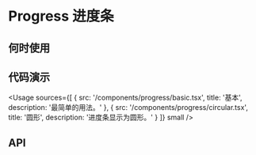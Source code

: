 
# Progress 进度条

## 何时使用

## 代码演示

<Usage
  sources={[
    {
      src: '/components/progress/basic.tsx',
      title: '基本',
      description: '最简单的用法。'
    },
    {
      src: '/components/progress/circular.tsx',
      title: '圆形',
      description: '进度条显示为圆形。'
    }
  ]}
  small
/>

## API
